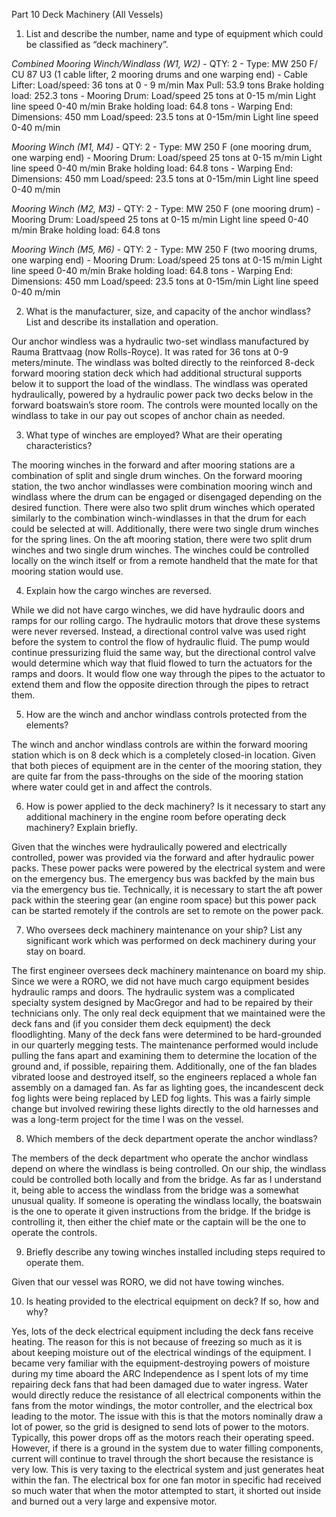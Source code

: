 Part 10 Deck Machinery (All Vessels)

1.	List and describe the number, name and type of equipment which could be classified as "deck machinery".

*Combined Mooring Winch/Windlass (W1, W2)*
- QTY: 2
- Type: MW 250 F/ CU 87 U3 (1 cable lifter, 2 mooring drums and one warping end)
- Cable Lifter:
Load/speed: 36 tons at 0 - 9 m/min
Max Pull: 53.9 tons
Brake holding load: 252.3 tons
- Mooring Drum:
Load/speed 25 tons at 0-15 m/min
Light line speed 0-40 m/min
Brake holding load: 64.8 tons
- Warping End:
Dimensions: 450 mm
Load/speed: 23.5 tons at 0-15m/min
Light line speed 0-40 m/min

*Mooring Winch (M1, M4)*
- QTY: 2
- Type: MW 250 F (one mooring drum, one warping end)
- Mooring Drum:
Load/speed 25 tons at 0-15 m/min
Light line speed 0-40 m/min
Brake holding load: 64.8 tons
- Warping End:
Dimensions: 450 mm
Load/speed: 23.5 tons at 0-15m/min
Light line speed 0-40 m/min

*Mooring Winch (M2, M3)*
- QTY: 2
- Type: MW 250 F (one mooring drum)
- Mooring Drum:
Load/speed 25 tons at 0-15 m/min
Light line speed 0-40 m/min
Brake holding load: 64.8 tons

*Mooring Winch (M5, M6)*
- QTY: 2
- Type: MW 250 F (two mooring drums, one warping end)
- Mooring Drum:
Load/speed 25 tons at 0-15 m/min
Light line speed 0-40 m/min
Brake holding load: 64.8 tons
- Warping End:
Dimensions: 450 mm
Load/speed: 23.5 tons at 0-15m/min
Light line speed 0-40 m/min

2.	What is the manufacturer, size, and capacity of the anchor windlass?  List and describe its installation and operation.

Our anchor windless was a hydraulic two-set windlass manufactured by Rauma Brattvaag (now Rolls-Royce). It was rated for 36 tons at 0-9 meters/minute. The windlass was bolted directly to the reinforced 8-deck forward mooring station deck which had additional structural supports below it to support the load of the windlass. The windlass was operated hydraulically, powered by a hydraulic power pack two decks below in the forward boatswain's store room. The controls were mounted locally on the windlass to take in our pay out scopes of anchor chain as needed.

3.	What type of winches are employed?	What are their operating characteristics?

The mooring winches in the forward and after mooring stations are a combination of split and single drum winches. On the forward mooring station, the two anchor windlasses were combination mooring winch and windlass where the drum can be engaged or disengaged depending on the desired function. There were also two split drum winches which operated similarly to the combination winch-windlasses in that the drum for each could be selected at will. Additionally, there were two single drum winches for the spring lines. On the aft mooring station, there were two split drum winches and two single drum winches. The winches could be controlled locally on the winch itself or from a remote handheld that the mate for that mooring station would use.

4.	Explain how the cargo winches are reversed.

While we did not have cargo winches, we did have hydraulic doors and ramps for our rolling cargo. The hydraulic motors that drove these systems were never reversed. Instead, a directional control valve was used right before the system to control the flow of hydraulic fluid. The pump would continue pressurizing fluid the same way, but the directional control valve would determine which way that fluid flowed to turn the actuators for the ramps and doors. It would flow one way through the pipes to the actuator to extend them and flow the opposite direction through the pipes to retract them. 

5.	How are the winch and anchor windlass controls protected from the elements?

The winch and anchor windlass controls are within the forward mooring station which is on 8 deck which is a completely closed-in location. Given that both pieces of equipment are in the center of the mooring station, they are quite far from the pass-throughs on the side of the mooring station where water could get in and affect the controls.

6.	How is power applied to the deck machinery?	Is it necessary to start any additional machinery in the engine room before operating deck machinery?	Explain briefly.

Given that the winches were hydraulically powered and electrically controlled, power was provided via the forward and after hydraulic power packs. These power packs were powered by the electrical system and were on the emergency bus. The emergency bus was backfed by the main bus via the emergency bus tie. Technically, it is necessary to start the aft power pack within the steering gear (an engine room space) but this power pack can be started remotely if the controls are set to remote on the power pack. 

7.	Who oversees deck machinery maintenance on your ship? List any significant work which was performed on deck machinery during your stay on board.

The first engineer oversees deck machinery maintenance on board my ship. Since we were a RORO, we did not have much cargo equipment besides hydraulic ramps and doors. The hydraulic system was a complicated specialty system designed by MacGregor and had to be repaired by their technicians only. The only real deck equipment that we maintained were the deck fans and (if you consider them deck equipment) the deck floodlighting. Many of the deck fans were determined to be hard-grounded in our quarterly megging tests. The maintenance performed would include pulling the fans apart and examining them to determine the location of the ground and, if possible, repairing them. Additionally, one of the fan blades vibrated loose and destroyed itself, so the engineers replaced a whole fan assembly on a damaged fan. As far as lighting goes, the incandescent deck fog lights were being replaced by LED fog lights. This was a fairly simple change but involved rewiring these lights directly to the old harnesses and was a long-term project for the time I was on the vessel. 

8.	Which members of the deck department operate the anchor windlass?

The members of the deck department who operate the anchor windlass depend on where the windlass is being controlled. On our ship, the windlass could be controlled both locally and from the bridge. As far as I understand it, being able to access the windlass from the bridge was a somewhat unusual quality. If someone is operating the windlass locally, the boatswain is the one to operate it given instructions from the bridge. If the bridge is controlling it, then either the chief mate or the captain will be the one to operate the controls.

9.	Briefly describe any towing winches installed including steps required to operate them.

Given that our vessel was RORO, we did not have towing winches.

10.	Is heating provided to the electrical equipment on deck? If so, how and why?

Yes, lots of the deck electrical equipment including the deck fans receive heating. The reason for this is not because of freezing so much as it is about keeping moisture out of the electrical windings of the equipment. I became very familiar with the equipment-destroying powers of moisture during my time aboard the ARC Independence as I spent lots of my time repairing deck fans that had been damaged due to water ingress. Water would directly reduce the resistance of all electrical components within the fans from the motor windings, the motor controller, and the electrical box leading to the motor. The issue with this is that the motors nominally draw a lot of power, so the grid is designed to send lots of power to the motors. Typically, this power drops off as the motors reach their operating speed. However, if there is a ground in the system due to water filling components, current will continue to travel through the short because the resistance is very low. This is very taxing to the electrical system and just generates heat within the fan. The electrical box for one fan motor in specific had received so much water that when the motor attempted to start, it shorted out inside and burned out a very large and expensive motor.

